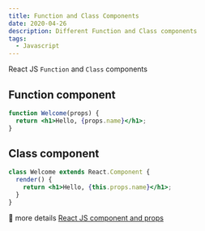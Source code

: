 ```yaml
---
title: Function and Class Components
date: 2020-04-26
description: Different Function and Class components
tags:
  - Javascript
---
```


React JS `Function` and `Class` components

## Function component

```jsx
function Welcome(props) {
  return <h1>Hello, {props.name}</h1>;
}
```

## Class component

```jsx
class Welcome extends React.Component {
  render() {
    return <h1>Hello, {this.props.name}</h1>;
  }
}
```

🚀 more details [React JS component and props](https://reactjs.org/docs/components-and-props.html)
